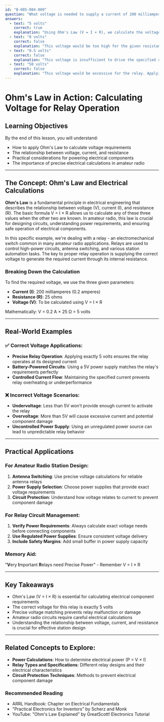 ```yaml
---
id: "B-005-004-009"
question: "What voltage is needed to supply a current of 200 milliamperes to operate a relay that has a resistance of 25 ohms?"
answers:
  - text: "5 volts"
    correct: true
    explanation: "Using Ohm's Law (V = I × R), we calculate the voltage by multiplying the current (0.2 amperes) by the resistance (25 ohms), which results in exactly 5 volts. This represents the precise voltage required to drive the specified current through the relay's resistance."
  - text: "8 volts"
    correct: false
    explanation: "This voltage would be too high for the given resistance and current. Applying 8 volts to a 25-ohm relay would cause a current of 0.32 amperes (8 ÷ 25), which exceeds the specified 200 milliamperes and could potentially damage the relay."
  - text: "0.5 volts"
    correct: false
    explanation: "This voltage is insufficient to drive the specified current through the relay. At 0.5 volts across 25 ohms, the current would only be 0.02 amperes (20 milliamperes), which is far too low to operate the relay effectively."
  - text: "50 volts"
    correct: false
    explanation: "This voltage would be excessive for the relay. Applying 50 volts to a 25-ohm relay would generate a current of 2 amperes (50 ÷ 25), which is ten times the specified current and would likely destroy the relay through overheating."
---
```


# Ohm's Law in Action: Calculating Voltage for Relay Operation

## Learning Objectives
By the end of this lesson, you will understand:
- How to apply Ohm's Law to calculate voltage requirements
- The relationship between voltage, current, and resistance
- Practical considerations for powering electrical components
- The importance of precise electrical calculations in amateur radio

---

## The Concept: Ohm's Law and Electrical Calculations

**Ohm's Law** is a fundamental principle in electrical engineering that describes the relationship between voltage (V), current (I), and resistance (R). The basic formula V = I × R allows us to calculate any of these three values when the other two are known. In amateur radio, this law is crucial for designing circuits, understanding power requirements, and ensuring safe operation of electrical components.

In this specific example, we're dealing with a relay - an electromechanical switch common in many amateur radio applications. Relays are used to control high-power circuits, antenna switching, and various station automation tasks. The key to proper relay operation is supplying the correct voltage to generate the required current through its internal resistance.

### Breaking Down the Calculation

To find the required voltage, we use the three given parameters:
- **Current (I)**: 200 milliamperes (0.2 amperes)
- **Resistance (R)**: 25 ohms
- **Voltage (V)**: To be calculated using V = I × R

Mathematically: V = 0.2 A × 25 Ω = 5 volts

---

## Real-World Examples

### ✅ Correct Voltage Applications:
- **Precise Relay Operation**: Applying exactly 5 volts ensures the relay operates at its designed current
- **Battery-Powered Circuits**: Using a 5V power supply matches the relay's requirements perfectly
- **Controlled Current Flow**: Maintaining the specified current prevents relay overheating or underperformance

### ❌ Incorrect Voltage Scenarios:
- **Undervoltage**: Less than 5V won't provide enough current to activate the relay
- **Overvoltage**: More than 5V will cause excessive current and potential component damage
- **Uncontrolled Power Supply**: Using an unregulated power source can lead to unpredictable relay behavior

---

## Practical Applications

### For Amateur Radio Station Design:
1. **Antenna Switching**: Use precise voltage calculations for reliable antenna relays
2. **Power Supply Selection**: Choose power supplies that provide exact voltage requirements
3. **Circuit Protection**: Understand how voltage relates to current to prevent component damage

### For Relay Circuit Management:
1. **Verify Power Requirements**: Always calculate exact voltage needs before connecting components
2. **Use Regulated Power Supplies**: Ensure consistent voltage delivery
3. **Include Safety Margins**: Add small buffer in power supply capacity

### Memory Aid:
"**V**ery **I**mportant **R**elays need Precise Power" - Remember V = I × R

---

## Key Takeaways

- Ohm's Law (V = I × R) is essential for calculating electrical component requirements
- The correct voltage for this relay is exactly 5 volts
- Precise voltage matching prevents relay malfunction or damage
- Amateur radio circuits require careful electrical calculations
- Understanding the relationship between voltage, current, and resistance is crucial for effective station design

---

## Related Concepts to Explore:
- **Power Calculations**: How to determine electrical power (P = V × I)
- **Relay Types and Specifications**: Different relay designs and their electrical characteristics
- **Circuit Protection Techniques**: Methods to prevent electrical component damage

### Recommended Reading
- ARRL Handbook: Chapter on Electrical Fundamentals
- "Practical Electronics for Inventors" by Scherz and Monk
- YouTube: "Ohm's Law Explained" by GreatScott! Electronics Tutorial